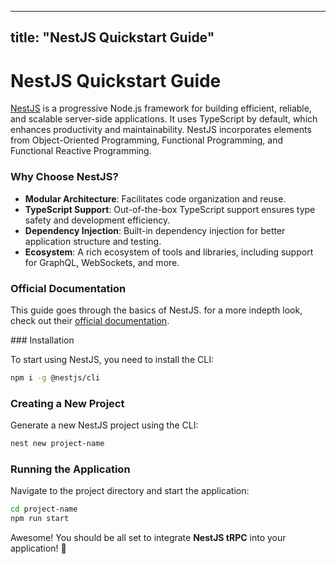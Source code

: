 
---
title: "NestJS Quickstart Guide"
---

# NestJS Quickstart Guide
[NestJS](https://nestjs.com/) is a progressive Node.js framework for building efficient, reliable, and scalable server-side applications. It uses TypeScript by default, which enhances productivity and maintainability. NestJS incorporates elements from Object-Oriented Programming, Functional Programming, and Functional Reactive Programming.

### Why Choose NestJS?

- **Modular Architecture**: Facilitates code organization and reuse.
- **TypeScript Support**: Out-of-the-box TypeScript support ensures type safety and development efficiency.
- **Dependency Injection**: Built-in dependency injection for better application structure and testing.
- **Ecosystem**: A rich ecosystem of tools and libraries, including support for GraphQL, WebSockets, and more.

### Official Documentation
This guide goes through the basics of NestJS. for a more indepth look, check out their [official documentation](https://docs.nestjs.com/).

<Steps>
  ### Installation

  To start using NestJS, you need to install the CLI:

  ```bash filename="Terminal" copy
  npm i -g @nestjs/cli
  ```

  ### Creating a New Project

  Generate a new NestJS project using the CLI:

  ```bash filename="Terminal" copy
  nest new project-name
  ```

  ### Running the Application

  Navigate to the project directory and start the application:

  ```bash filename="Terminal" copy
  cd project-name
  npm run start
  ```
</Steps>

Awesome! You should be all set to integrate **NestJS tRPC** into your application! 🎉